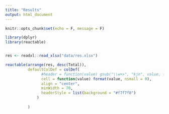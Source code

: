 ```yaml
---
title: "Results"
output: html_document
---
```


```r
knitr::opts_chunk$set(echo = F, message = F)

library(dplyr)
library(reactable)


res <- readxl::read_xlsx("data/res.xlsx")
```

```r


reactable(arrange(res, desc(Total)),
          defaultColDef = colDef(
                #header = function(value) gsub("\\w+>", "kjn", value, fixed = TRUE),
                cell = function(value) format(value, nsmall = 0),
                align = "center",
                minWidth = 70,
                headerStyle = list(background = "#f7f7f8")
              )
          
          )
```
